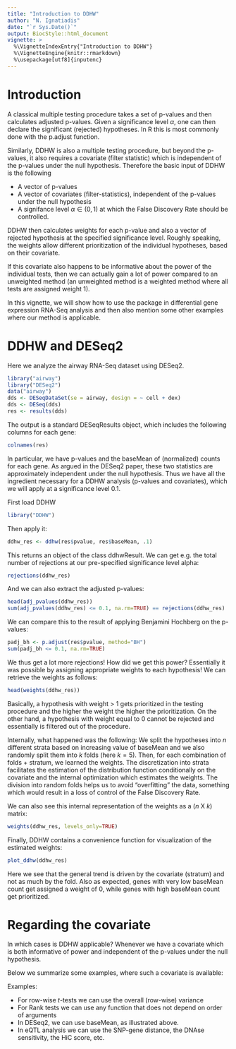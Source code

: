 ```yaml
---
title: "Introduction to DDHW"
author: "N. Ignatiadis"
date: "`r Sys.Date()`"
output: BiocStyle::html_document
vignette: >
  %\VignetteIndexEntry{"Introduction to DDHW"}
  %\VignetteEngine{knitr::rmarkdown}
  %\usepackage[utf8]{inputenc}
---
```


# Introduction

A classical multiple testing procedure takes a set of p-values and then calculates adjusted p-values. Given a significance level $\alpha$, one can then declare the significant (rejected) hypotheses. In R this is most commonly done with the p.adjust function. 

Similarly, DDHW is also a multiple testing procedure, but beyond the p-values, it also requires a covariate (filter statistic) which is independent of the p-values under the null hypothesis. Therefore the basic input of DDHW is the following

* A vector of p-values
* A vector of covariates (filter-statistics), independent of the p-values under the null hypothesis
* A signifance level $\alpha \in (0,1)$ at which the False Discovery Rate should be controlled.

DDHW then calculates weights for each p-value and also a vector of rejected hypothesis at the specified significance level. Roughly speaking, the weights allow different prioritization of the individual hypotheses, based on their covariate.

If this covariate also happens to be informative about the power of the individual tests, then we can actually gain a lot of power compared to an unweighted method (an unweighted method is a weighted method where all tests are assigned weight 1).

In this vignette, we will show how to use the package in differential gene expression RNA-Seq analysis and then also mention some other examples where our method is applicable.

# DDHW and DESeq2

Here we analyze the airway RNA-Seq dataset using DESeq2.

```r
library("airway")
library("DESeq2")
data("airway")
dds <- DESeqDataSet(se = airway, design = ~ cell + dex)
dds <- DESeq(dds)
res <- results(dds)
```

The output is a standard DESeqResults object, which includes the following columns for each gene:

```r
colnames(res)
```

In particular, we have p-values and the baseMean of (normalized) counts for each gene. As argued in the DESeq2 paper, these two statistics are approximately independent under the null hypothesis. Thus we have all the ingredient necessary for a DDHW analysis (p-values and covariates), which we will apply at a significance level 0.1.

First load DDHW
```r
library("DDHW")
```

Then apply it:

```r
ddhw_res <- ddhw(res$pvalue, res$baseMean, .1)
```

This returns an object of the class ddhwResult. We can get e.g. the total number of rejections at our pre-specified significance level alpha:

```r
rejections(ddhw_res)
```

And we can also extract the adjusted p-values:
```r
head(adj_pvalues(ddhw_res))
sum(adj_pvalues(ddhw_res) <= 0.1, na.rm=TRUE) == rejections(ddhw_res)
```

We can compare this to the result of applying Benjamini Hochberg on the p-values:

```r
padj_bh <- p.adjust(res$pvalue, method="BH")
sum(padj_bh <= 0.1, na.rm=TRUE)
```

We thus get a lot more rejections! How did we get this power? Essentially it was possible by assigning appropriate weights to each hypothesis! We can retrieve the weights as follows:

```r
head(weights(ddhw_res))
```

Basically, a hypothesis with weight > 1 gets prioritized in the testing procedure and the higher the weight the higher the prioritization. On the other hand, a hypothesis with weight equal to 0 cannot be rejected and essentially is filtered out of the procedure.

Internally, what happened was the following: We split the hypotheses into $n$ different strata based on increasing value of baseMean and we also randomly split them into $k$ folds (here $k=5$). Then, for each combination of folds + stratum, we learned the weights. The discretization into strata facilitates the estimation of the distribution function conditionally on the covariate and the internal optimization which estimates the weights. The division into random folds helps us to avoid "overfitting" the data, something which would result in a loss of control of the False Discovery Rate.

We can also see this internal representation of the weights as a ($n$ X $k$) matrix:

```r
weights(ddhw_res, levels_only=TRUE)
```

Finally, DDHW contains a convenience function for visualization of the estimated weights:

```r
plot_ddhw(ddhw_res)
```

Here we see that the general trend is driven by the covariate (stratum) and not as much by the fold. Also as expected, genes with very low baseMean count get assigned a weight of 0, while genes with high baseMean count get prioritized.

# Regarding the covariate

In which cases is DDHW applicable? Whenever we have a covariate which is both informative of power and independent of the p-values under the null hypothesis.

Below we summarize some examples, where such a covariate is available:

Examples:
 
 *  For row-wise $t$-tests  we can use the overall (row-wise) variance 
 *  For Rank tests  we can use any function that does not depend on order of arguments  
 *  In DESeq2, we can use baseMean, as illustrated above.
 *  In  eQTL analysis we can use the SNP-gene distance, the DNAse sensitivity, the HiC score, etc. 

